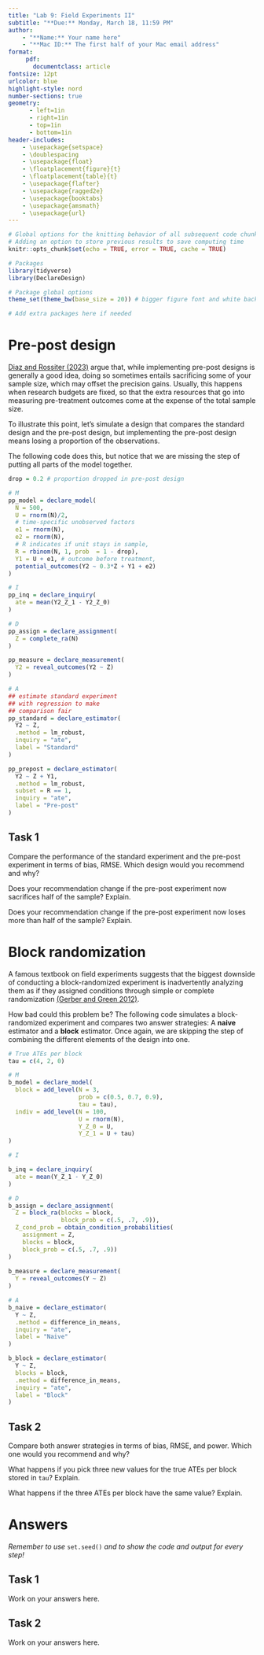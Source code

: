 ```yaml
---
title: "Lab 9: Field Experiments II"
subtitle: "**Due:** Monday, March 18, 11:59 PM"
author: 
    - "**Name:** Your name here"
    - "**Mac ID:** The first half of your Mac email address"
format: 
     pdf:
       documentclass: article
fontsize: 12pt
urlcolor: blue
highlight-style: nord
number-sections: true
geometry:
      - left=1in
      - right=1in
      - top=1in
      - bottom=1in
header-includes:
    - \usepackage{setspace}
    - \doublespacing
    - \usepackage{float}
    - \floatplacement{figure}{t}
    - \floatplacement{table}{t}
    - \usepackage{flafter}
    - \usepackage{ragged2e}
    - \usepackage{booktabs}
    - \usepackage{amsmath}
    - \usepackage{url}
---
```



```r
# Global options for the knitting behavior of all subsequent code chunks
# Adding an option to store previous results to save computing time
knitr::opts_chunk$set(echo = TRUE, error = TRUE, cache = TRUE)

# Packages
library(tidyverse)
library(DeclareDesign)

# Package global options
theme_set(theme_bw(base_size = 20)) # bigger figure font and white background

# Add extra packages here if needed
```

# Pre-post design

[Diaz and Rossiter (2023)](https://gustavodiaz.org/files/research/precision_retention.pdf) argue that, while implementing pre-post designs is generally a good idea, doing so sometimes entails sacrificing some of your sample size, which may offset the precision gains. Usually, this happens when research budgets are fixed, so that the extra resources that go into measuring pre-treatment outcomes come at the expense of the total sample size.

To illustrate this point, let's simulate a design that compares the standard design and the pre-post design, but implementing the pre-post design means losing a proportion of the observations.

The following code does this, but notice that we are missing the step of putting all parts of the model together.

```r
drop = 0.2 # proportion dropped in pre-post design

# M
pp_model = declare_model(
  N = 500,
  U = rnorm(N)/2,
  # time-specific unobserved factors
  e1 = rnorm(N),
  e2 = rnorm(N),
  # R indicates if unit stays in sample,
  R = rbinom(N, 1, prob  = 1 - drop),
  Y1 = U + e1, # outcome before treatment,
  potential_outcomes(Y2 ~ 0.3*Z + Y1 + e2)
)

# I
pp_inq = declare_inquiry(
  ate = mean(Y2_Z_1 - Y2_Z_0)
)

# D
pp_assign = declare_assignment(
  Z = complete_ra(N)
)

pp_measure = declare_measurement(
  Y2 = reveal_outcomes(Y2 ~ Z)
)

# A
## estimate standard experiment
## with regression to make
## comparison fair
pp_standard = declare_estimator(
  Y2 ~ Z,
  .method = lm_robust,
  inquiry = "ate",
  label = "Standard"
)

pp_prepost = declare_estimator(
  Y2 ~ Z + Y1,
  .method = lm_robust,
  subset = R == 1,
  inquiry = "ate",
  label = "Pre-post"
)
```

::: {.callout-note}
## **Task 1**

Compare the performance of the standard experiment and the pre-post experiment in terms of bias, RMSE. Which design would you recommend and why?

Does your recommendation change if the pre-post experiment now sacrifices half of the sample? Explain.

Does your recommendation change if the pre-post experiment now loses more than half of the sample? Explain.
:::

# Block randomization

A famous textbook on field experiments suggests that the biggest downside of conducting a block-randomized experiment is inadvertently analyzing them as if they assigned conditions through simple or complete randomization [(Gerber and Green 2012)](https://wwnorton.com/books/9780393979954).

How bad could this problem be? The following code simulates a block-randomized experiment and compares two answer strategies: A **naive** estimator and a **block** estimator. Once again, we are skipping the step of combining the different elements of the design into one.


```r
# True ATEs per block
tau = c(4, 2, 0)

# M
b_model = declare_model(
  block = add_level(N = 3,
                    prob = c(0.5, 0.7, 0.9),
                    tau = tau),
  indiv = add_level(N = 100, 
                    U = rnorm(N),
                    Y_Z_0 = U,
                    Y_Z_1 = U + tau)
)

# I

b_inq = declare_inquiry(
  ate = mean(Y_Z_1 - Y_Z_0)
)

# D
b_assign = declare_assignment(
  Z = block_ra(blocks = block,
               block_prob = c(.5, .7, .9)),
  Z_cond_prob = obtain_condition_probabilities(
    assignment = Z, 
    blocks = block, 
    block_prob = c(.5, .7, .9))
)
  
b_measure = declare_measurement(
  Y = reveal_outcomes(Y ~ Z)
)

# A
b_naive = declare_estimator(
  Y ~ Z,
  .method = difference_in_means,
  inquiry = "ate",
  label = "Naive"
)

b_block = declare_estimator(
  Y ~ Z,
  blocks = block,
  .method = difference_in_means,
  inquiry = "ate",
  label = "Block"
)
```

::: {.callout-note}
## **Task 2**

Compare both answer strategies in terms of bias, RMSE, and power. Which one would you recommend and why?

What happens if you pick three new values for the true ATEs per block stored in `tau`? Explain.

What happens if the three ATEs per block have the same value? Explain.

:::

# Answers

*Remember to use* `set.seed()` *and to show the code and output for every step!*

## Task 1

Work on your answers here. 

## Task 2

Work on your answers here.